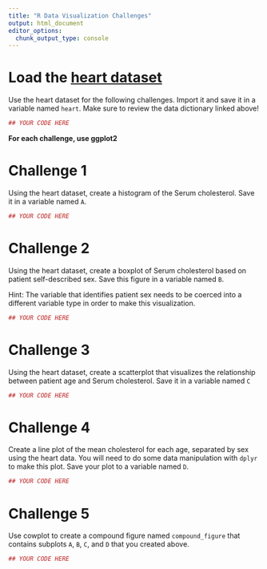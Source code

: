 ```yaml
---
title: "R Data Visualization Challenges"
output: html_document
editor_options: 
  chunk_output_type: console
---
```


# Load the [heart dataset](http://search.r-project.org/library/kmed/html/heart.html)

Use the heart dataset for the following challenges. Import it and save it in a variable named `heart`. Make sure to review the data dictionary linked above!

```r
## YOUR CODE HERE
```

**For each challenge, use ggplot2**

# Challenge 1 

Using the heart dataset, create a histogram of the Serum cholesterol. Save it in a variable named `A`.

```r
## YOUR CODE HERE
```

# Challenge 2 

Using the heart dataset, create a boxplot of Serum cholesterol based on patient self-described sex. Save this figure in a variable named `B`. 

Hint: The variable that identifies patient sex needs to be coerced into a different variable type in order to make this visualization.

```r
## YOUR CODE HERE
```

# Challenge 3

Using the heart dataset, create a scatterplot that visualizes the relationship between patient age and Serum cholesterol. Save it in a variable named `C`

```r
## YOUR CODE HERE
```

# Challenge 4

Create a line plot of the mean cholesterol for each age, separated by sex using the heart data. You will need to do some data manipulation with `dplyr` to make this plot. Save your plot to a variable named `D`.

```r
## YOUR CODE HERE
```

# Challenge 5 

Use cowplot to create a compound figure named `compound_figure` that contains subplots `A`, `B`, `C`, and `D` that you created above. 

```r
## YOUR CODE HERE
```
